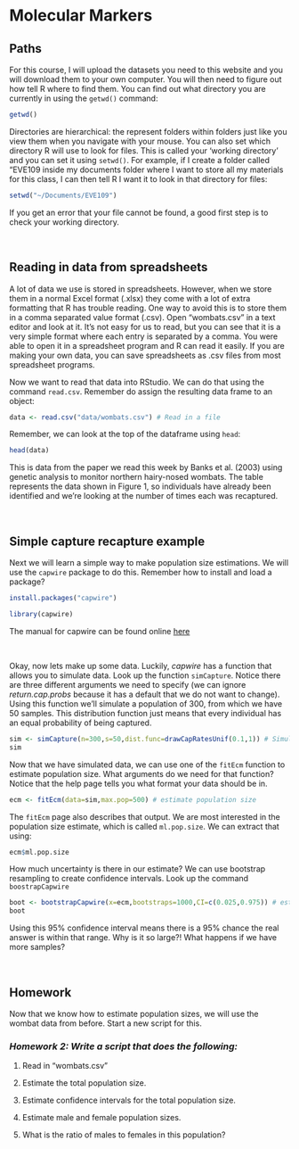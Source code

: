 # Molecular Markers

## Paths

For this course, I will upload the datasets you need to this website and you will download them to your own computer. You will then need to figure out how tell R where to find them. You can find out what directory you are currently in using the `getwd()` command:

```r
getwd()
```

Directories are hierarchical: the represent folders within folders just like you view them when you navigate with your mouse. You can also set which directory R will use to look for files. This is called your 'working directory' and you can set it using `setwd()`. For example, if I create a folder called "EVE109 inside my documents folder where I want to store all my materials for this class, I can then tell R I want it to look in that directory for files:
```r
setwd("~/Documents/EVE109")
```

If you get an error that your file cannot be found, a good first step is to check your working directory.

&nbsp;
&nbsp;
&nbsp;

## Reading in data from spreadsheets

A lot of data we use is stored in spreadsheets. However, when we store them in a normal Excel format (.xlsx) they come with a lot of extra formatting that R has trouble reading. One way to avoid this is to store them in a comma separated value format (.csv). Open "wombats.csv" in a text editor and look at it. It's not easy for us to read, but you can see that it is a very simple format where each entry is separated by a comma. You were able to open it in a spreadsheet program and R can read it easily. If you are making your own data, you can save spreadsheets as .csv files from most spreadsheet programs.

Now we want to read that data into RStudio. We can do that using the command `read.csv`. Remember do assign the resulting data frame to an object:

```r
data <- read.csv("data/wombats.csv") # Read in a file
```

Remember, we can look at the top of the dataframe using `head`:
```r
head(data)
```

This is data from the paper we read this week by Banks et al. (2003) using genetic analysis to monitor northern hairy-nosed wombats. The table represents the data shown in Figure 1, so individuals have already been identified and we're looking at the number of times each was recaptured.

&nbsp;
&nbsp;
&nbsp;

## Simple capture recapture example

Next we will learn a simple way to make population size estimations. We will use the `capwire` package to do this. Remember how to install and load a package?

```r
install.packages("capwire")
```

```r
library(capwire)
```

The manual for capwire can be found online [here](https://cran.r-project.org/web/packages/capwire/capwire.pdf)

&nbsp;

Okay, now lets make up some data. Luckily, *capwire* has a function that allows you to simulate data. Look up the function `simCapture`. Notice there are three different arguments we need to specify (we can ignore *return.cap.probs* because it has a default that we do not want to change). Using this function we'll simulate a population of 300, from which we have 50 samples. This distribution function just means that every individual has an equal probability of being captured.

```r
sim <- simCapture(n=300,s=50,dist.func=drawCapRatesUnif(0.1,1)) # Simulate capture data
sim
```

Now that we have simulated data, we can use one of the `fitEcm` function to estimate population size. What arguments do we need for that function? Notice that the help page tells you what format your data should be in.

```r
ecm <- fitEcm(data=sim,max.pop=500) # estimate population size
```

The `fitEcm` page also describes that output. We are most interested in the population size estimate, which is called `ml.pop.size`. We can extract that using:

```r
ecm$ml.pop.size
```

How much uncertainty is there in our estimate? We can use bootstrap resampling to create confidence intervals. Look up the command `boostrapCapwire`
```r
boot <- bootstrapCapwire(x=ecm,bootstraps=1000,CI=c(0.025,0.975)) # estimate confidence intervals
boot
```
Using this 95% confidence interval means there is a 95% chance the real answer is within that range. Why is it so large?! What happens if we have more samples?

&nbsp;
&nbsp;
&nbsp;

## Homework

Now that we know how to estimate population sizes, we will use the wombat data from before. Start a new script for this.

### *Homework 2: Write a script that does the following:*
1. Read in "wombats.csv"

2. Estimate the total population size.

3. Estimate confidence intervals for the total population size.

4. Estimate male and female population sizes.

5. What is the ratio of males to females in this population?
